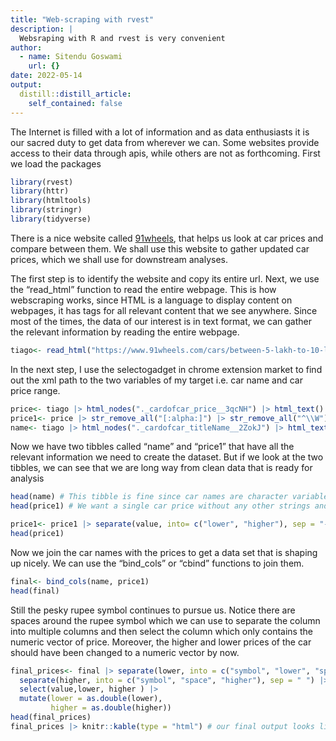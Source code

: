 ```yaml
---
title: "Web-scraping with rvest"
description: |
  Websraping with R and rvest is very convenient
author:
  - name: Sitendu Goswami
    url: {}
date: 2022-05-14
output:
  distill::distill_article:
    self_contained: false
---
```


The Internet is filled with a lot of information and as data enthusiasts it is our sacred duty to get data from wherever we can. Some websites provide access to their data through apis, while others are not as forthcoming. First we load the packages

```r
library(rvest)
library(httr)
library(htmltools)
library(stringr)
library(tidyverse)
```

There is a nice website called [91wheels](https://www.91wheels.com), that helps us look at car prices and compare between them. We shall use this website to gather updated car prices, which we shall use for downstream analyses.

The first step is to identify the website and copy its entire url.
Next, we use the "read_html" function to read the entire webpage.
This is how webscraping works, since HTML is a language to display content on webpages, it has tags for all relevant content that we see anywhere. Since most of the times, the data of our interest is in text format, we can gather the relevant information by reading the entire webpage.

```r
tiago<- read_html("https://www.91wheels.com/cars/between-5-lakh-to-10-lakh")
```

In the next step, I use the selectogadget in chrome extension market to find out the xml path to the two variables of my target i.e. car name and car price range.


```r
price<- tiago |> html_nodes("._cardofcar_price__3qcNH") |> html_text() 
price1<- price |> str_remove_all("[:alpha:]") |> str_remove_all("^\\W") |> as_tibble()
name<- tiago |> html_nodes("._cardofcar_titleName__2ZokJ") |> html_text() |>  as_tibble()
```

Now we have two tibbles called "name" and "price1" that have all the relevant information we need to create the dataset.
But if we look at the two tibbles, we can see that we are long way from clean data that is ready for analysis

```r
head(name) # This tibble is fine since car names are character variables
head(price1) # We want a single car price without any other strings and annoyiung characters like the rupee symbol
```



```r

price1<- price1 |> separate(value, into= c("lower", "higher"), sep = "-")
head(price1)
```

Now we join the car names with the prices to get a data set that is shaping up nicely. We can use the "bind_cols" or "cbind"  functions to join them.

```r
final<- bind_cols(name, price1)
head(final)
```
Still the pesky rupee symbol continues to pursue us.
Notice there are spaces around the rupee symbol which we can use to separate the column into multiple columns and then select the column which only contains the numeric vector of price.
Moreover, the higher and lower prices of the car should have been changed to a numeric vector by now.


```r
final_prices<- final |> separate(lower, into = c("symbol", "lower", "space"), sep = " ") |> select(value,lower, higher )|> 
  separate(higher, into = c("symbol", "space", "higher"), sep = " ") |> 
  select(value,lower, higher ) |> 
  mutate(lower = as.double(lower),
         higher = as.double(higher))
head(final_prices)
final_prices |> knitr::kable(type = "html") # our final output looks like this.
```
